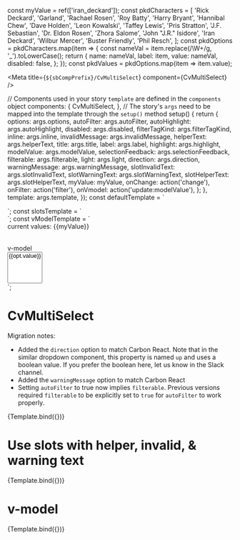 const myValue = ref(['iran_deckard']);
const pkdCharacters = [
  'Rick Deckard',
  'Garland',
  'Rachael Rosen',
  'Roy Batty',
  'Harry Bryant',
  'Hannibal Chew',
  'Dave Holden',
  'Leon Kowalski',
  'Taffey Lewis',
  'Pris Stratton',
  'J.F. Sebastian',
  'Dr. Eldon Rosen',
  'Zhora Salome',
  'John "J.R." Isidore',
  'Iran Deckard',
  'Wilbur Mercer',
  'Buster Friendly',
  'Phil Resch',
];
const pkdOptions = pkdCharacters.map(item => {
  const nameVal = item.replace(/\W+/g, '_').toLowerCase();
  return {
    name: nameVal,
    label: item,
    value: nameVal,
    disabled: false,
  };
});
const pkdValues = pkdOptions.map(item => item.value);

<Meta title={`${sbCompPrefix}/CvMultiSelect`} component={CvMultiSelect} />

  // Components used in your story `template` are defined in the `components` object
  components: {
    CvMultiSelect,
  },
  // The story's `args` need to be mapped into the template through the `setup()` method
  setup() {
    return {
      options: args.options,
      autoFilter: args.autoFilter,
      autoHighlight: args.autoHighlight,
      disabled: args.disabled,
      filterTagKind: args.filterTagKind,
      inline: args.inline,
      invalidMessage: args.invalidMessage,
      helperText: args.helperText,
      title: args.title,
      label: args.label,
      highlight: args.highlight,
      modelValue: args.modelValue,
      selectionFeedback: args.selectionFeedback,
      filterable: args.filterable,
      light: args.light,
      direction: args.direction,
      warningMessage: args.warningMessage,
      slotInvalidText: args.slotInvalidText,
      slotWarningText: args.slotWarningText,
      slotHelperText: args.slotHelperText,
      myValue: myValue,
      onChange: action('change'),
      onFilter: action('filter'),
      onVmodel: action('update:modelValue'),
    };
  },
  template: args.template,
});
const defaultTemplate = `
  <div :style="{width: '19rem', paddingTop: direction==='top' ? '90px' : undefined}">
  <cv-multi-select
  :autoFilter="autoFilter"
  :autoHighlight="autoHighlight"
  :direction="direction"
  :disabled="disabled"
  :filterable="filterable"
  :filterTagKind="filterTagKind"
  :helperText="helperText"
  :highlight="highlight"
  :inline="inline"
  :invalidMessage="invalidMessage"
  :label="label"
  :light="light"
  :options="options"
  :selectionFeedback="selectionFeedback"
  :title="title"
  :modelValue="modelValue"
  :warningMessage="warningMessage"
  @change="onChange"
  @filter="onFilter"
  >
  </cv-multi-select>
  </div>
`;
const slotsTemplate = `
  <div :style="{width: '19rem'}">
  <cv-multi-select
  :label="label"
  :options="options"
  :title="title"
  @change="onChange"
  @filter="onFilter"
  >
    <template v-if="slotInvalidText" v-slot:invalid-message>That is <span style="font-weight:900">NOT</span> a replicant</template>
    <template v-if="slotWarningText" v-slot:warning-message>Are you sure that is a <span style="font-variant-caps: petite-caps;">Replicant</span></template>
    <template v-if="slotHelperText" v-slot:helper-text>Help Rick Deckard <span style="font-variant: small-caps;">“retire”</span> rogue androids</template>
  </cv-multi-select>
  </div>
`;
const vModelTemplate = `
  <div :style="{width: '19rem'}">
  <div>current values: {{myValue}} </div>
  <cv-multi-select
  :label="label"
  :options="options"
  :title="title"
  v-model="myValue"
  @change="onChange"
  @filter="onFilter"
  >
  </cv-multi-select>
  <div style="margin-top:2rem">
    <div>v-model</div>
    <select name="cars" id="cars" v-model="myValue" multiple>
      <option v-for="opt in options" :key="opt.value" :value="opt.value">{{opt.value}}</option>
    </select>
  </div>
  </div>
`;

# CvMultiSelect

Migration notes:

- Added the `direction` option to match Carbon React. Note that in the similar dropdown component,
  this property is named `up` and uses a boolean value. If you prefer the boolean here,
  let us know in the Slack channel.
- Added the `warningMessage` option to match Carbon React
- Setting `autoFilter` to true now implies `filterable`. Previous versions required `filterable` to
  be explicitly set to `true` for `autoFilter` to work properly.

<Canvas>
  <Story
    name="Default"
    parameters={{
      controls: {
        exclude: [
          'change',
          'filter',
          'helper-text',
          'invalid-message',
          'template',
          'update:modelValue',
          'warning-message',
        ],
      },
      docs: { source: { code: defaultTemplate } },
    }}
    args={{
      template: defaultTemplate,
      options: pkdOptions,
      light: false,
      label: 'Choose replicants',
      helperText: 'Do Androids Dream of Electric Sheep?',
      title: 'Characters',
      disabled: false,
    }}
    argTypes={{
      filterTagKind: {
        control: 'select',
        default: 'high-contrast',
        options: tagKinds,
      },
      highlight: {
        control: 'select',
        default: undefined,
        options: ['', ...pkdValues],
      },
      selectionFeedback: {
        control: 'select',
        default: 'top-after-reopen',
        options: selectionFeedbackOptions,
        table: { defaultValue: { summary: 'top-after-reopen' } },
      },
      light: {
        description: '`true` to use the light version.',
        table: { category: 'props', defaultValue: { summary: false } },
      },
      direction: {
        control: 'select',
        default: 'bottom',
        options: DIRECTIONS,
        table: { defaultValue: { summary: 'bottom' } },
      },
      options: {
        description: `options in the form [{ label: '', value: '', name: '', disabled: false}]`,
        control: 'inline-radio',
        options: [],
      },
      modelValue: {
        control: 'multi-select',
        options: pkdValues,
      },
    }}
  >
    {Template.bind({})}
  </Story>
</Canvas>

# Use slots with helper, invalid, & warning text

<Canvas>
  <Story
    name="Slots"
    parameters={{
      controls: {
        exclude: [
          'autoFilter',
          'autoHighlight',
          'change',
          'direction',
          'filter',
          'filterTagKind',
          'filterable',
          'helper-text',
          'helperText',
          'highlight',
          'inline',
          'invalid-message',
          'invalidMessage',
          'light',
          'options',
          'selectionFeedback',
          'template',
          'update:modelValue',
          'warning-message',
          'warningMessage',
          'modelValue'
        ],
      },
      docs: { source: { code: slotsTemplate } },
    }}
    args={{
      template: slotsTemplate,
      options: pkdOptions,
      label: 'Choose replicants',
      title: 'Characters',
      slotInvalidText: false,
      slotWarningText: false,
      slotHelperText: true,
    }}
    argTypes={{}}
  >
    {Template.bind({})}
  </Story>
</Canvas>

# v-model

<Canvas>
  <Story
    name="v-model"
    parameters={{
      controls: {
        exclude: [
          'autoFilter',
          'autoHighlight',
          'change',
          'direction',
          'disabled',
          'filter',
          'filterTagKind',
          'filterable',
          'helper-text',
          'helperText',
          'highlight',
          'inline',
          'invalid-message',
          'invalidMessage',
          'light',
          'modelValue',
          'options',
          'selectionFeedback',
          'template',
          'update:modelValue',
          'warning-message',
          'warningMessage',
        ],
      },
      docs: { source: { code: vModelTemplate } },
    }}
    args={{
      template: vModelTemplate,
      options: pkdOptions,
      light: false,
      label: 'Choose replicants',
      helperText: 'Do Androids Dream of Electric Sheep?',
      title: 'Characters',
    }}
    argTypes={{
      options: {
        description: `options in the form [{ label: '', value: '', name: '', disabled: false}]`,
        control: 'inline-radio',
        options: [],
      },
      modelValue: {
        control: 'multi-select',
        options: pkdValues,
      },
    }}
  >
    {Template.bind({})}
  </Story>
</Canvas>
